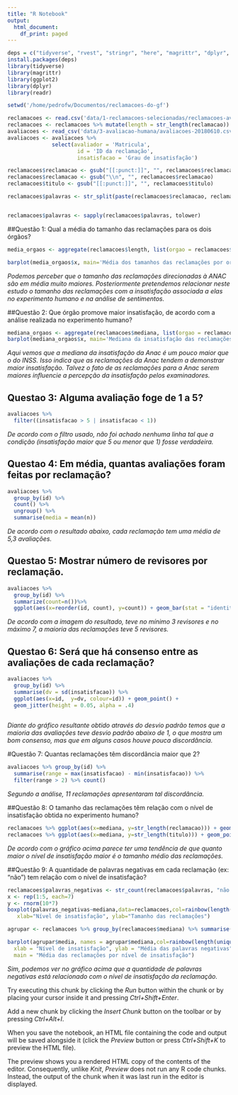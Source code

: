 ```yaml
---
title: "R Notebook"
output:
  html_document:
    df_print: paged
---
```

```r
deps = c("tidyverse", "rvest", "stringr", "here", "magrittr", "dplyr", "readr","janitor")
install.packages(deps)
library(tidyverse)
library(magrittr)
library(ggplot2)
library(dplyr)
library(readr)
```

```r
setwd('/home/pedrofw/Documentos/reclamacoes-do-gf')
```


```r

reclamacoes <- read.csv('data/1-reclamacoes-selecionadas/reclamacoes-avaliadas.csv')
reclamacoes <- reclamacoes %>% mutate(length = str_length(reclamacao))
avaliacoes <- read_csv('data/3-avaliacao-humana/avaliacoes-20180610.csv')
avaliacoes <- avaliacoes %>% 
              select(avaliador = 'Matricula', 
                      id = 'ID da reclamação', 
                      insatisfacao = 'Grau de insatisfação')

```

```r

reclamacoes$reclamacao <- gsub("[[:punct:]]", "", reclamacoes$reclamacao)
reclamacoes$reclamacao <- gsub("\\n", "", reclamacoes$reclamacao)
reclamacoes$titulo <- gsub("[[:punct:]]", "", reclamacoes$titulo)

reclamacoes$palavras <- str_split(paste(reclamacoes$reclamacao, reclamacoes$titulo, sep=" "), " ")


reclamacoes$palavras <- sapply(reclamacoes$palavras, tolower)


```

##Questão 1: Qual a média do tamanho das reclamações para os dois órgãos?
```r
media_orgaos <- aggregate(reclamacoes$length, list(orgao = reclamacoes$orgao), mean)

barplot(media_orgaos$x, main='Média dos tamanhos das reclamações por orgão', names.arg = c("Anac", "INSS"))
```
*Podemos perceber que o tamanho das reclamações direcionadas à ANAC são em média muito maiores. Posteriormente pretendemos relacionar neste estudo o tamanho das reclamações com a insatisfação associada a elas no experimento humano e na análise de sentimentos.*



##Questão 2: Que órgão promove maior insatisfação, de acordo com a análise realizada no experimento humano?
```r
mediana_orgaos <- aggregate(reclamacoes$mediana, list(orgao = reclamacoes$orgao), mean)
barplot(mediana_orgaos$x, main='Mediana da insatisfação das reclamações por orgão', names.arg = c("Anac", "INSS"))
```
*Aqui vemos que a mediana da insatisfação da Anac é um pouco maior que o do INSS. Isso indica que as reclamações da Anac tendem a demonstrar maior insatisfação. Talvez o fato de as reclamações para a Anac serem maiores influencie a percepção da insatisfação pelos examinadores.*





##  Questao 3: Alguma avaliação foge de 1 a 5? 

```r
avaliacoes %>% 
  filter((insatisfacao > 5 | insatisfacao < 1))
```
*De acordo com o filtro usado, não foi achado nenhuma linha tal que a condição (insatisfação maior que 5 ou menor que 1) fosse verdadeira.*


## Questao 4: Em média, quantas avaliações foram feitas por reclamação? 

```r
avaliacoes %>% 
  group_by(id) %>% 
  count() %>%
  ungroup() %>% 
  summarise(media = mean(n))
```
*De acordo com o resultado abaixo, cada reclamação tem uma média de 5,3 avaliações.*

## Questao 5: Mostrar número de revisores por reclamação.
```r
avaliacoes %>% 
  group_by(id) %>% 
  summarize(count=n())%>%
  ggplot(aes(x=reorder(id, count), y=count)) + geom_bar(stat = "identity")
```
*De acordo com a imagem do resultado, teve no mínimo 3 revisores e no máximo 7, a maioria das reclamações teve 5 revisores.*

## Questao 6: Será que há consenso entre as avaliações de cada reclamação? 
```r
avaliacoes %>% 
  group_by(id) %>% 
  summarise(dv = sd(insatisfacao)) %>%
  ggplot(aes(x=id,  y=dv, colour=id)) + geom_point() +
  geom_jitter(height = 0.05, alpha = .4)
  
```
*Diante do gráfico resultante obtido através do desvio padrão temos que a maioria das avaliações teve desvio padrão abaixo de 1, o que mostra um bom consenso, mas que em alguns casos houve pouca discordância.*


#Questão 7: Quantas reclamações têm discordância maior que 2?
```r
avaliacoes %>% group_by(id) %>% 
  summarise(range = max(insatisfacao) - min(insatisfacao)) %>% 
  filter(range > 2) %>% count()

```
*Segundo a análise, 11 reclamações apresentaram tal discordância.*

##Questão 8: O tamanho das reclamações têm relação com o nível de insatisfação obtida no experimento humano? 
```r
reclamacoes %>% ggplot(aes(x=mediana, y=str_length(reclamacao))) + geom_point()
reclamacoes %>% ggplot(aes(x=mediana, y=str_length(titulo))) + geom_point()

```
*De acordo com o gráfico acima parece ter uma tendência de que quanto maior o nível de insatisfação maior é o tamanho médio das reclamações.*


##Questão 9: A quantidade de palavras negativas em cada reclamação (ex: “não”) tem relação com o nível de insatisfação?

```r
reclamacoes$palavras_negativas <- str_count(reclamacoes$palavras, "não|pior|piores|ruim|horrível|reclamação|triste|indignação|nenhuma|merda|porcaria|péssimo|infelizmente|nenhuma|nunca|nenhum|nada")
x <- rep(1:5, each=7)
y <- rnorm(10*7)
boxplot(palavras_negativas~mediana,data=reclamacoes,col=rainbow(length(unique(x))), main="Média das reclamações por nível de insatisfação",
   xlab="Nível de insatisfação", ylab="Tamanho das reclamações") 

agrupar <- reclamacoes %>% group_by(reclamacoes$mediana) %>% summarise(media = mean(palavras_negativas)) 

barplot(agrupar$media, names = agrupar$mediana,col=rainbow(length(unique(x))),
  xlab = "Nível de insatisfação", ylab = "Média das palavras negativas",
  main = "Média das reclamações por nível de insatisfação")

```

*Sim, podemos ver no gráfico acima que a quantidade de palavras negativas está relacionado com o nível de insatisfação da reclamação.*




Try executing this chunk by clicking the *Run* button within the chunk or by placing your cursor inside it and pressing *Ctrl+Shift+Enter*. 

Add a new chunk by clicking the *Insert Chunk* button on the toolbar or by pressing *Ctrl+Alt+I*.

When you save the notebook, an HTML file containing the code and output will be saved alongside it (click the *Preview* button or press *Ctrl+Shift+K* to preview the HTML file).

The preview shows you a rendered HTML copy of the contents of the editor. Consequently, unlike *Knit*, *Preview* does not run any R code chunks. Instead, the output of the chunk when it was last run in the editor is displayed.

